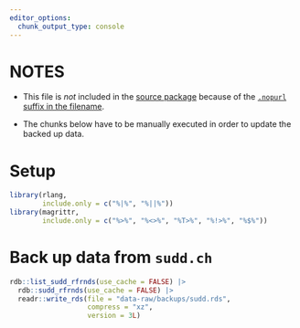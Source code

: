 ```yaml
---
editor_options:
  chunk_output_type: console
---
```


# NOTES

-   This file is *not* included in the [source package](https://r-pkgs.org/package-structure-state.html#source-package) because of the [`.nopurl` suffix in the
    filename](https://pkgpurl.rpkg.dev/reference/purl_rmd.html#-rmd-files-excluded-from-purling).

-   The chunks below have to be manually executed in order to update the backed up data.

# Setup

```r
library(rlang,
        include.only = c("%|%", "%||%"))
library(magrittr,
        include.only = c("%>%", "%<>%", "%T>%", "%!>%", "%$%"))
```

# Back up data from `sudd.ch`

```r
rdb::list_sudd_rfrnds(use_cache = FALSE) |>
  rdb::sudd_rfrnds(use_cache = FALSE) |>
  readr::write_rds(file = "data-raw/backups/sudd.rds",
                   compress = "xz",
                   version = 3L)
```
